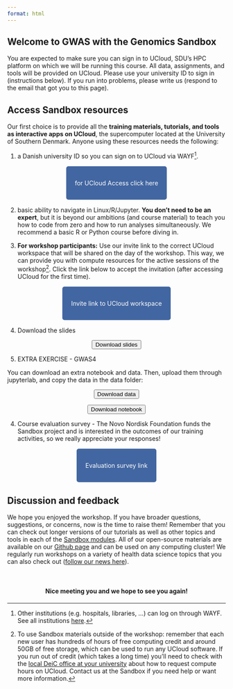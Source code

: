 ```yaml
---
format: html
---
```


:::{.hero-banner}
# Welcome to GWAS with the Genomics Sandbox 
:::

:::{.callout-warning title="Required preparation"}
You are expected to make sure you can sign in to UCloud, SDU's HPC platform on which we will be running this course. All data, assignments, and tools will be provided on UCloud. Please use your university ID to sign in (instructions below). If you run into problems, please write us (respond to the email that got you to this page).

:::

## Access Sandbox resources

Our first choice is to provide all the **training materials, tutorials, and tools as interactive apps on UCloud**, the supercomputer located at the University of Southern Denmark. Anyone using these resources needs the following:

 1. a Danish university ID so you can sign on to UCloud via WAYF^[Other institutions (e.g. hospitals, libraries, ...) can log on through WAYF. See all institutions [here](https://www.wayf.dk/da/institutioner-i-wayf).]. 

&nbsp;

 <p align="center">
  <a href="https://cloud.sdu.dk" style="background-color: #4266A1; color: #FFFFFF; padding: 30px 20px; text-decoration: none; border-radius: 5px;">
    for UCloud Access
    click here
  </a>
</p>

&nbsp;

 2. basic ability to navigate in Linux/R/Jupyter. **You don't need to be an expert**, but it is beyond our ambitions (and course material) to teach you how to code from zero and how to run analyses simultaneously. We recommend a basic R or Python course before diving in.

 3. **For workshop participants:** Use our invite link to the correct UCloud workspace that will be shared on the day of the workshop. This way, we can provide you with compute resources for the active sessions of the workshop^[To use Sandbox materials outside of the workshop: remember that each new user has hundreds of hours of free computing credit and around 50GB of free storage, which can be used to run any UCloud software. If you run out of credit (which takes a long time) you'll need to check with the [local DeiC office at your university](https://www.deic.dk/en/Front-Office) about how to request compute hours on UCloud. Contact us at the Sandbox if you need help or want more information.]. Click the link below to accept the invitation (after accessing UCloud for the first time).

 &nbsp;

 <p align="center">
  <a href="https://cloud.sdu.dk/app/projects/invite/1e652641-3d29-47dc-bc7f-78dda1e5e3dd" style="background-color: #4266A1; color: #FFFFFF; padding: 30px 20px; text-decoration: none; border-radius: 5px;">
    Invite link to
    UCloud workspace
  </a>
</p>

&nbsp;

4. Download the slides

 <p align="center">
  <a href="./GwasSandbox_slides.zip" download="GwasSandbox_slides.zip">
    <button class="btn small-button">Download slides</button>
  </a>
</p>

5. EXTRA EXERCISE - GWAS4

You can download an extra notebook and data. Then, upload them through jupyterlab, and copy the data in the data folder: 

 <p align="center">
   <a href="./hapmap.zip" download="hapmap.zip">
    <button class="btn small-button">Download data</button>
  </a>
</p>

<p align="center">
  <a href="https://raw.githubusercontent.com/hds-sandbox/GWAS_course/refs/heads/main/Webpage/develop/GWAS4_extra_population_structure.ipynb" download="GWAS4_extra_population_structure.ipynb">
    <button class="btn small-button">Download notebook</button>
  </a>
</p>


4. Course evaluation survey - The Novo Nordisk Foundation funds the Sandbox project and is interested in the outcomes of our training activities, so we really appreciate your responses!

 &nbsp;

<p align="center">
  <a href="https://forms.office.com/e/rLyWSiS46k" 
  style="background-color: #4266A1; color: #FFFFFF; padding: 30px 20px; text-decoration: none; border-radius: 5px;">
    Evaluation survey link
  </a>
</p>

&nbsp;


## Discussion and feedback

We hope you enjoyed the workshop. If you have broader questions, suggestions, or concerns, now is the time to raise them! Remember that you can check out longer versions of our tutorials as well as other topics and tools in each of the [Sandbox modules](https://hds-sandbox.github.io/modules/). All of our open-source materials are available on our [Github page](https://github.com/hds-sandbox) and can be used on any computing cluster! We regularly run workshops on a variety of health data science topics that you can also check out ([follow our news here](https://hds-sandbox.github.io/news.html)).

&nbsp;

:::{.callout-note  appearance="simple" icon=false} 
<h4 align=center>Nice meeting you and we hope to see you again!</h4> 
::: 
